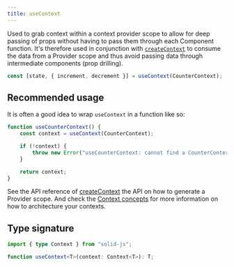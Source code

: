 ```yaml
---
title: useContext
---
```


Used to grab context within a context provider scope to allow for deep passing of props without having to pass them through each Component function. It's therefore used in conjunction with [`createContext`](/reference/component-apis/create-context) to consume the data from a Provider scope and thus avoid passing data through intermediate components (prop drilling).

```ts
const [state, { increment, decrement }] = useContext(CounterContext);
```

## Recommended usage

It is often a good idea to wrap `useContext` in a function like so:

```ts title="/context/counter-component.tsx"
function useCounterContext() {
	const context = useContext(CounterContext);

	if (!context) {
		throw new Error("useCounterContext: cannot find a CounterContext");
	}

	return context;
}
```

See the API reference of [createContext](/reference/component-apis/create-context) the API on how to generate a Provider scope. And check the [Context concepts](/concepts/context) for more information on how to architecture your contexts.

## Type signature

```ts
import { type Context } from "solid-js";

function useContext<T>(context: Context<T>): T;
```
